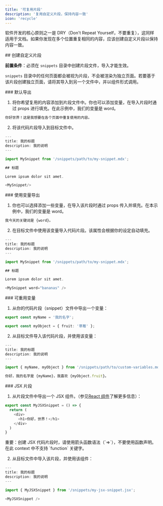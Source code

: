 ```yaml
---
title: '可复用片段'
description: '复用自定义片段，保持内容一致'
icon: 'recycle'
---
```


软件开发的核心原则之一是 DRY（Don&#39;t Repeat Yourself，不要重复），这同样适用于文档。如果你发现在多个位置重复相同的内容，应该创建自定义片段以保持内容一致。

<div id="creating-a-custom-snippet">
  ## 创建自定义片段
</div>

**前置条件**：必须在 `snippets` 目录中创建片段文件，导入才能生效。

`snippets` 目录中的任何页面都会被视为片段，不会被渲染为独立页面。若要基于该片段创建独立页面，请将其导入到另一个文件中，并以组件形式调用。

<div id="default-export">
  ### 默认导出
</div>

1. 将你希望复用的内容添加到片段文件中。你也可以添加变量，在导入片段时通过 props 进行填充。在此示例中，我们的变量是 word。

```typescript snippets/my-snippet.mdx
你好世界！这是我想要在各个页面中重复使用的内容。 
```

2. 将该代码片段导入到目标文件中。

```typescript destination-file.mdx
---
title: 我的标题
description: 我的说明
---

import MySnippet from '/snippets/path/to/my-snippet.mdx';

## 标题

Lorem ipsum dolor sit amet.

<MySnippet/>

```

<div id="exporting-with-variables">
  ### 使用变量导出
</div>

1. 你也可以选择添加一些变量，在导入该片段时通过 props 传入并填充。在本示例中，我们的变量是 word。

```typescript snippets/my-snippet.mdx
我今天的关键词是 {word}。
```

2. 在目标文件中使用该变量导入代码片段。该属性会根据你的设定自动填充。

```typescript destination-file.mdx
---
title: 我的标题
description: 我的说明
---

import MySnippet from '/snippets/path/to/my-snippet.mdx';

## 标题

Lorem ipsum dolor sit amet.

<MySnippet word="bananas" />

```

<div id="reusable-variables">
  ### 可重用变量
</div>

1. 从你的代码片段（snippet）文件中导出一个变量：

```typescript snippets/path/to/custom-variables.mdx
export const myName = '我的名字';

export const myObject = { fruit: '草莓' };
```

2. 从目标文件导入该代码片段，并使用该变量：

```typescript destination-file.mdx
---
title: 我的标题
description: 我的说明
---

import { myName, myObject } from '/snippets/path/to/custom-variables.mdx';

你好，我的名字是 {myName}，我喜欢 {myObject.fruit}。
```

<div id="jsx-snippets">
  ### JSX 片段
</div>

1. 从片段文件中导出一个 JSX 组件。（参见[React 组件](/zh/react-components)了解更多信息）：

```js icon=square-js snippets/my-jsx-snippet.jsx
export const MyJSXSnippet = () => {
  return (
    <div>
      <h1>你好，世界！</h1>
    </div>
  )
}
```

<Note>
  重要：创建 JSX 代码片段时，请使用箭头函数语法（`=>`），不要使用函数声明。在此 context 中不支持 `function` 关键字。
</Note>

2. 从目标文件中导入该片段，并使用该组件：

```typescript destination-file.mdx
---
title: 我的标题
description: 我的说明
---

import { MyJSXSnippet } from '/snippets/my-jsx-snippet.jsx';

<MyJSXSnippet />
```
